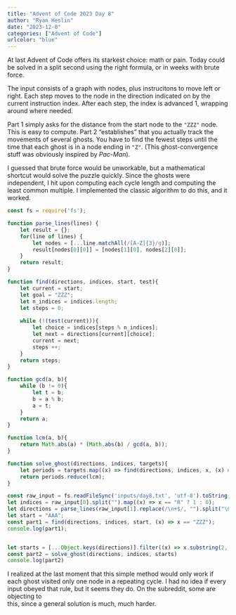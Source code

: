 ```yaml
---
title: "Advent of Code 2023 Day 8"
author: "Ryan Heslin"
date: "2023-12-8"
categories: ["Advent of Code"]
urlcolor: "blue"
---
```


At last Advent of Code offers its starkest choice: math or pain. Today could be 
solved in a split second using the right formula, or in weeks with brute force.

The input consists of a graph with nodes, plus instrucitons to move left or right. 
Each step moves to the node in the direction indicated on by the current instruction index. 
After each step, the index is advanced 1, wrapping around where needed.

Part 1 simply asks for the distance from the start node to the `"ZZZ"` node. 
This is easy to compute. Part 2 "establishes" that you actually track the movements 
of several ghosts. You have to find the fewest steps until the time that each ghost 
is in a node ending in `"Z"`. (This ghost-convergence stuff was obviously inspired by _Pac-Man_). 

I guessed that brute force would be unworkable, but a mathematical shortcut would 
solve the puzzle quickly. Since the ghosts were independent, I hit upon computing 
each cycle length and computing the least common multiple. I implemented the 
classic algorithm to do this, and it worked.

```js
const fs = require('fs');

function parse_lines(lines) { 
    let result = {};
    for(line of lines) { 
        let nodes = [...line.matchAll(/[A-Z]{3}/g)];
        result[nodes[0][0]] = [nodes[1][0], nodes[2][0]];
    }
    return result;
}

function find(directions, indices, start, test){ 
    let current = start;
    let goal = "ZZZ";
    let n_indices = indices.length;
    let steps = 0;
    
    while (!(test(current))){ 
        let choice = indices[steps % n_indices];
        let next = directions[current][choice];
        current = next;
        steps ++;
    }
    return steps;
}

function gcd(a, b){ 
    while (b != 0){ 
        let t = b;
        b = a % b;
        a = t;
    }
    return a;
}

function lcm(a, b){ 
    return Math.abs(a) * (Math.abs(b) / gcd(a, b));
}

function solve_ghost(directions, indices, targets){ 
    let periods = targets.map((x) => find(directions, indices, x, (x) => x.substr(2, 3) == "Z"))
    return periods.reduce(lcm);
}

const raw_input = fs.readFileSync('inputs/day8.txt', 'utf-8').toString().split("\n\n");
let indices = raw_input[0].split("").map((x) => x == "R" ? 1 : 0);
let directions = parse_lines(raw_input[1].replace(/\n+$/, "").split("\n"));
let start = "AAA";
const part1 = find(directions, indices, start, (x) => x == "ZZZ");
console.log(part1);


let starts = [...Object.keys(directions)].filter((x) => x.substring(2, 3) == "A");
const part2 = solve_ghost(directions, indices, starts)
console.log(part2)
```

I realized at the last moment that this simple method would only work if each 
ghost visited only one node in a repeating cycle. I had no idea if every input 
obeyed that rule, but it seems they do. On the subreddit, some are objecting to  
this, since a general solution is much, much harder.

